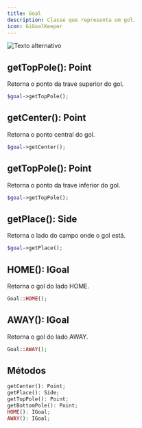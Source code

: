 ```yaml
---
title: Goal
description: Classe que representa um gol.
icon: GiGoalKeeper
---
```



<GradientBox>![Texto alternativo](../images/goal.png)</GradientBox>

## getTopPole(): Point

Retorna o ponto da trave superior do gol.

```php
$goal->getTopPole();
```

## getCenter(): Point

Retorna o ponto central do gol.

```php
$goal->getCenter();
```

## getTopPole(): Point

Retorna o ponto da trave inferior do gol.

```php
$goal->getTopPole();
```

## getPlace(): Side

Retorna o lado do campo onde o gol está.

```php
$goal->getPlace();
```

## HOME(): IGoal

Retorna o gol do lado HOME.

```php
Goal::HOME();
```

## AWAY(): IGoal

Retorna o gol do lado AWAY.

```php
Goal::AWAY();
```

## Métodos

```php
getCenter(): Point;
getPlace(): Side;
getTopPole(): Point;
getBottomPole(): Point;
HOME(): IGoal;
AWAY(): IGoal;
```
